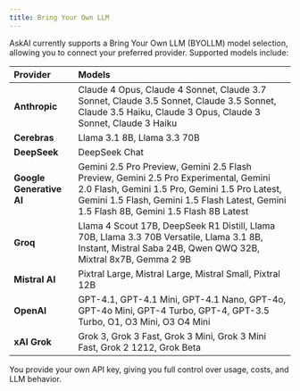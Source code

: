 ```yaml
---
title: Bring Your Own LLM
---
```


AskAI currently supports a Bring Your Own LLM (BYOLLM) model selection, allowing you to connect your preferred provider. Supported models include:

| Provider | Models |
| :---- | :---- |
| **Anthropic** | Claude 4 Opus, Claude 4 Sonnet, Claude 3.7 Sonnet, Claude 3.5 Sonnet, Claude 3.5 Sonnet, Claude 3.5 Haiku, Claude 3 Opus, Claude 3 Sonnet, Claude 3 Haiku |
| **Cerebras** | Llama 3.1 8B, Llama 3.3 70B |
| **DeepSeek** | DeepSeek Chat |
| **Google Generative AI** | Gemini 2.5 Pro Preview, Gemini 2.5 Flash Preview, Gemini 2.5 Pro Experimental, Gemini 2.0 Flash, Gemini 1.5 Pro, Gemini 1.5 Pro Latest, Gemini 1.5 Flash, Gemini 1.5 Flash Latest, Gemini 1.5 Flash 8B, Gemini 1.5 Flash 8B Latest |
| **Groq** | Llama 4 Scout 17B, DeepSeek R1 Distill, Llama 70B, Llama 3.3 70B Versatile, Llama 3.1 8B, Instant, Mistral Saba 24B, Qwen QWQ 32B, Mixtral 8x7B, Gemma 2 9B |
| **Mistral AI** | Pixtral Large, Mistral Large, Mistral Small, Pixtral 12B |
| **OpenAI** | GPT-4.1, GPT-4.1 Mini, GPT-4.1 Nano, GPT-4o, GPT-4o Mini, GPT-4 Turbo, GPT-4, GPT-3.5 Turbo, O1, O3 Mini, O3 O4 Mini |
| **xAI Grok** | Grok 3, Grok 3 Fast, Grok 3 Mini, Grok 3 Mini Fast, Grok 2 1212, Grok Beta |

You provide your own API key, giving you full control over usage, costs, and LLM behavior.
